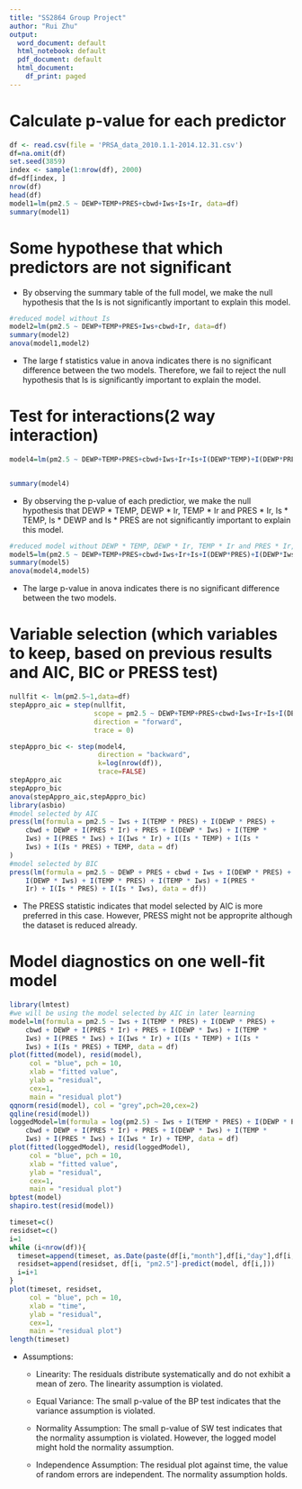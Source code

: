 ---
title: "SS2864 Group Project"
author: "Rui Zhu"
output:
  word_document: default
  html_notebook: default
  pdf_document: default
  html_document:
    df_print: paged
---


\newpage
# Calculate p-value for each predictor
```{r}

df <- read.csv(file = 'PRSA_data_2010.1.1-2014.12.31.csv')
df=na.omit(df)
set.seed(3859)
index <- sample(1:nrow(df), 2000)
df=df[index, ]
nrow(df)
head(df)
model1=lm(pm2.5 ~ DEWP+TEMP+PRES+cbwd+Iws+Is+Ir, data=df)
summary(model1)

```

# Some hypothese that which predictors are not significant 
 * By observing the summary table of the full model, we make the null hypothesis that the Is is not significantly important to explain this model.
```{r}
#reduced model without Is
model2=lm(pm2.5 ~ DEWP+TEMP+PRES+Iws+cbwd+Ir, data=df)
summary(model2)
anova(model1,model2)
```

 * The large f statistics value in anova indicates there is no significant difference between the two models. Therefore, we fail to reject the null hypothesis that Is is significantly important to explain the model.
 

 
 
 
# Test for interactions(2 way interaction)
```{r}
model4=lm(pm2.5 ~ DEWP+TEMP+PRES+cbwd+Iws+Ir+Is+I(DEWP*TEMP)+I(DEWP*PRES)+I(DEWP*Iws)+I(DEWP*Ir)+I(TEMP*PRES)+I(TEMP*Iws)+I(TEMP*Ir)+I(PRES*Iws)+I(PRES*Ir)+I(Iws*Ir)+I(Is*TEMP)+I(Is*DEWP)+I(Is*PRES)+I(Is*Iws)+I(Is*Ir), data=df)


summary(model4)
```
 * By observing the p-value of each predictior, we make the null hypothesis that DEWP * TEMP, DEWP * Ir, TEMP * Ir and PRES * Ir, Is * TEMP, Is * DEWP and Is * PRES are not significantly important to explain this model. 
```{r}
#reduced model without DEWP * TEMP, DEWP * Ir, TEMP * Ir and PRES * Ir, Is * TEMP, Is * DEWP and Is * PRES
model5=lm(pm2.5 ~ DEWP+TEMP+PRES+cbwd+Iws+Ir+Is+I(DEWP*PRES)+I(DEWP*Iws)+I(TEMP*PRES)+I(TEMP*Iws)+I(PRES*Iws)+I(Iws*Ir)+I(Is*Iws)+I(Is*Ir), data=df)
summary(model5)
anova(model4,model5)
```
 * The large p-value in anova indicates there is no significant difference between the two models.
 
 
# Variable selection (which variables to keep, based on previous results and AIC, BIC or PRESS test)
```{r}
nullfit <- lm(pm2.5~1,data=df)
stepAppro_aic = step(nullfit,
                     scope = pm2.5 ~ DEWP+TEMP+PRES+cbwd+Iws+Ir+Is+I(DEWP*TEMP)+I(DEWP*PRES)+I(DEWP*Iws)+I(DEWP*Ir)+I(TEMP*PRES)+I(TEMP*Iws)+I(TEMP*Ir)+I(PRES*Iws)+I(PRES*Ir)+I(Iws*Ir)+I(Is*TEMP)+I(Is*DEWP)+I(Is*PRES)+I(Is*Iws)+I(Is*Ir),
                     direction = "forward",
                     trace = 0)

stepAppro_bic <- step(model4,
                      direction = "backward",
                      k=log(nrow(df)),
                      trace=FALSE)
stepAppro_aic
stepAppro_bic
anova(stepAppro_aic,stepAppro_bic)
library(asbio)
#model selected by AIC
press(lm(formula = pm2.5 ~ Iws + I(TEMP * PRES) + I(DEWP * PRES) + 
    cbwd + DEWP + I(PRES * Ir) + PRES + I(DEWP * Iws) + I(TEMP * 
    Iws) + I(PRES * Iws) + I(Iws * Ir) + I(Is * TEMP) + I(Is * 
    Iws) + I(Is * PRES) + TEMP, data = df)
)
#model selected by BIC
press(lm(formula = pm2.5 ~ DEWP + PRES + cbwd + Iws + I(DEWP * PRES) + 
    I(DEWP * Iws) + I(TEMP * PRES) + I(TEMP * Iws) + I(PRES * 
    Ir) + I(Is * PRES) + I(Is * Iws), data = df))
```
 * The PRESS statistic indicates that model selected by AIC is more preferred in this case. However, PRESS might not be approprite although the dataset is reduced already.



# Model diagnostics on one well-fit model
```{r}
library(lmtest)
#we will be using the model selected by AIC in later learning
model=lm(formula = pm2.5 ~ Iws + I(TEMP * PRES) + I(DEWP * PRES) + 
    cbwd + DEWP + I(PRES * Ir) + PRES + I(DEWP * Iws) + I(TEMP * 
    Iws) + I(PRES * Iws) + I(Iws * Ir) + I(Is * TEMP) + I(Is * 
    Iws) + I(Is * PRES) + TEMP, data = df)
plot(fitted(model), resid(model),
     col = "blue", pch = 10,
     xlab = "fitted value",
     ylab = "residual",
     cex=1,
     main = "residual plot")
qqnorm(resid(model), col = "grey",pch=20,cex=2)
qqline(resid(model))
loggedModel=lm(formula = log(pm2.5) ~ Iws + I(TEMP * PRES) + I(DEWP * PRES) + 
    cbwd + DEWP + I(PRES * Ir) + PRES + I(DEWP * Iws) + I(TEMP * 
    Iws) + I(PRES * Iws) + I(Iws * Ir) + TEMP, data = df)
plot(fitted(loggedModel), resid(loggedModel),
     col = "blue", pch = 10,
     xlab = "fitted value",
     ylab = "residual",
     cex=1,
     main = "residual plot")
bptest(model)
shapiro.test(resid(model))

timeset=c()
residset=c()
i=1
while (i<nrow(df)){
  timeset=append(timeset, as.Date(paste(df[i,"month"],df[i,"day"],df[i,"year"],sep="/"), "%m/%d/%Y"))
  residset=append(residset, df[i, "pm2.5"]-predict(model, df[i,]))
  i=i+1
}
plot(timeset, residset,
     col = "blue", pch = 10,
     xlab = "time",
     ylab = "residual",
     cex=1,
     main = "residual plot")
length(timeset)

```
  * Assumptions:
  
    * Linearity: The residuals distribute systematically and do not exhibit a mean of 
    zero. The linearity assumption is violated.
  
    * Equal Variance: The small p-value of the BP test indicates that the  
    variance assumption is violated.
    
    * Normality Assumption: The small p-value of SW test indicates that the normality
    assumption is violated. However, the logged model might hold the normality assumption.
    
    * Independence Assumption: The residual plot against time, the value of random errors 
    are independent. The normality assumption holds.





































